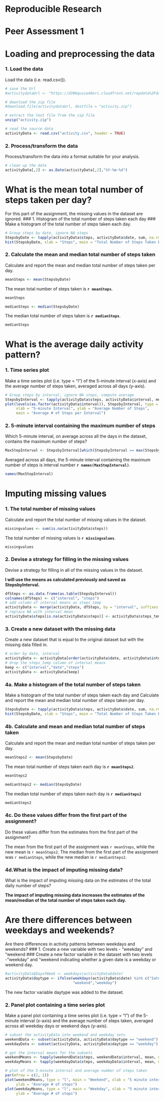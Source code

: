 Reproducible Research 
========================================================
Peer Assessment 1
========================================================

# Loading and preprocessing the data #
### 1. Load the data ###
Load the data (i.e. read.csv()).

```r
# save the Url 
#activitydataUrl <- "https://d396qusza40orc.cloudfront.net/repdata%2Fdata%2Factivity.zip"

# download the zip file
#download.file(activitydataUrl, destfile = "activity.zip")

# extract the text file from the zip file
unzip("activity.zip")

# read the source data 
activityData <- read.csv("activity.csv", header = TRUE)
```

### 2. Process/transform the data ###
Process/transform the data into a format suitable for your analysis.

```r
# clean up the date
activityData[,2] <- as.Date(activityData[,2],"%Y-%m-%d")
```

# What is the mean total number of steps taken per day? #
For this part of the assignment, the missing values in the dataset are ignored.
### 1. Histogram of the total number of steps taken each day ###
Make a histogram of the total number of steps taken each day. 

```r
# Group steps by date, ignore NA steps
StepsbyDate <- tapply(activityData$steps, activityData$date, sum, na.rm = T)
hist(StepsbyDate, xlab = "Steps", main = "Total Number of Steps Taken Each Day")
```

### 2. Calculate the mean and median total number of steps taken ###
Calculate and report the mean and median total number of steps taken per day.

```r
meanSteps <- mean(StepsbyDate)
```

The mean total number of steps taken is **`r meanSteps`**.  

```r
meanSteps
```

```r
medianSteps <- median(StepsbyDate)
```

The median total number of steps taken is **`r medianSteps`**.

```r
medianSteps
```

# What is the average daily activity pattern? #
### 1. Time series plot ###
Make a time series plot (i.e. type = "l") of the 5-minute interval (x-axis) 
and the average number of steps taken, averaged across all days (y-axis).

```r
# Group steps by interval, ignore NA steps, compute average
StepsbyInterval <- tapply(activityData$steps, activityData$interval, mean, na.rm = T)
plot(levels(as.factor(activityData$interval)), StepsbyInterval, type = "l",
     xlab = "5-minute Interval", ylab = "Average Number of Steps", 
     main = "Average # of Steps per Interval")
```

### 2. 5-minute interval containing the maximum number of steps ###
Which 5-minute interval, on average across all the days in the dataset, 
contains the maximum number of steps?

```r
MaxStepInterval <- StepsbyInterval[which(StepsbyInterval == max(StepsbyInterval))]
```

Averaged across all days, the 5-minute interval containing the maximum 
number of steps is interval number **`r names(MaxStepInterval)`**.

```r
names(MaxStepInterval)
```

# Imputing missing values #
### 1. The total number of missing values ###
Calculate and report the total number of missing values in the dataset.

```r
missingvalues <- sum(is.na(activityData$steps))
```

The total number of missing values is **`r missingvalues`**.

```r
missingvalues
```

### 2. Devise a strategy for filling in the missing values ###
Devise a strategy for filling in all of the missing values in the dataset.

**I will use the means as calculated previously and saved as StepsbyInterval.**

```r
dfSteps <- as.data.frame(as.table(StepsbyInterval))
colnames(dfSteps) <- c("interval", "steps")
# add column of interval means as steps_temp
activityData <- merge(activityData, dfSteps, by = "interval", suffixes = c("","_temp"))
# replace NA with interval mean
activityData$steps[is.na(activityData$steps)] <- activityData$steps_temp[is.na(activityData$steps)]
```

### 3. Create a new dataset with the missing data ###
Create a new dataset that is equal to the original dataset but with the missing 
data filled in.

```r
# order by date, interval
activityData <- activityData[order(activityData$date, activityData$interval),]
# drop the steps_temp column of interval means
keep <- c("interval","date","steps")
activityData <- activityData[keep]
```

### 4a. Make a histogram of the total number of steps taken ###
Make a histogram of the total number of steps taken each day and Calculate and report the mean and median total number of steps taken per day.

```r
StepsbyDate <- tapply(activityData$steps, activityData$date, sum, na.rm = T)
hist(StepsbyDate, xlab = "Steps", main = "Total Number of Steps Taken Each Day")
```

### 4b. Calculate and mean and median total number of steps taken ###
Calculate and report the mean and median total number of steps taken per day.

```r
meanSteps2 <- mean(StepsbyDate)
```

The mean total number of steps taken each day is **`r meanSteps2`**.

```r
meanSteps2
```

```r
medianSteps2 <- median(StepsbyDate)
```

The median total number of steps taken each day is **`r medianSteps2`**

```r
medianSteps2
```

### 4c. Do these values differ from the first part of the assignment? ###
Do these values differ from the estimates from the first part of the assignment?  

The mean from the first part of the assignment was `r meanSteps`, while the
new mean is `r meanSteps2`.  The median from the first part of the assignment
was `r medianSteps`, while the new median is `r medianSteps2`.

### 4d.What is the impact of imputing missing data? ###
What is the impact of imputing missing data on the estimates of the total daily 
number of steps?

**The impact of imputing missing data increases the estimates of the mean/median
of the total number of steps taken each day.**

# Are there differences between weekdays and weekends? #
Are there differences in activity patterns between weekdays and weekends? 
### 1. Create a new variable with two levels - "weekday" and "weekend ###
Create a new factor variable in the dataset with two levels - "weekday" and "weekend indicating whether a given date is a weekday or weekend day.

```r
#activityData$DayofWeek <- weekdays(activityData$date)
activityData$daytype <- ifelse(weekdays(activityData$date) %in% c("Saturday","Sunday"),
                               "weekend","weekday")
```

The new factor variable daytype was added to the dataset.

### 2. Panel plot containing a time series plot ###
Make a panel plot containing a time series plot (i.e. type = "l") of the 5-minute 
interval (x-axis) and the average number of steps taken, averaged across all 
weekday days or weekend days (y-axis). 

```r
# subset the activityData into weekend and weekday sets
weekendData <- subset(activityData, activityData$daytype == "weekend")
weekdayData <- subset(activityData, activityData$daytype == "weekday")

# get the interval means for the subsets
weekendMeans <- tapply(weekendData$steps, weekendData$interval, mean, na.rm = T)
weekdayMeans <- tapply(weekdayData$steps, weekdayData$interval, mean, na.rm = T)

# plot of the 5-minute interval and average number of steps taken
par(mfrow = c(2, 1))
plot(weekendMeans, type = "l", main = "Weekend", xlab = "5 minute interval",
     ylab = "Average # of steps")
plot(weekdayMeans, type = "l", main = "Weekday", xlab = "5 minute interval",
     ylab = "Average # of steps")
```

